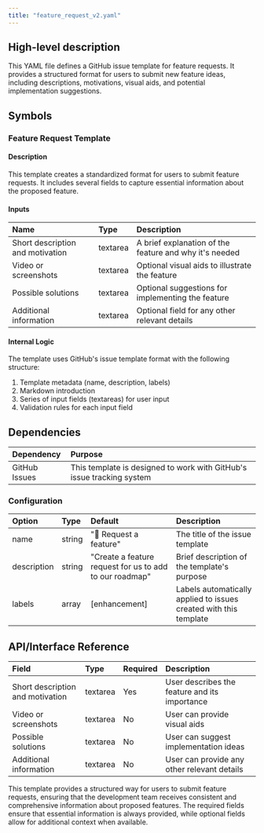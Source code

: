 ```yaml
---
title: "feature_request_v2.yaml"
---
```


## High-level description
This YAML file defines a GitHub issue template for feature requests. It provides a structured format for users to submit new feature ideas, including descriptions, motivations, visual aids, and potential implementation suggestions.

## Symbols

### Feature Request Template
#### Description
This template creates a standardized format for users to submit feature requests. It includes several fields to capture essential information about the proposed feature.

#### Inputs
| Name | Type | Description |
|:-----|:-----|:------------|
| Short description and motivation | textarea | A brief explanation of the feature and why it's needed |
| Video or screenshots | textarea | Optional visual aids to illustrate the feature |
| Possible solutions | textarea | Optional suggestions for implementing the feature |
| Additional information | textarea | Optional field for any other relevant details |

#### Internal Logic
The template uses GitHub's issue template format with the following structure:
1. Template metadata (name, description, labels)
2. Markdown introduction
3. Series of input fields (textareas) for user input
4. Validation rules for each input field

## Dependencies
| Dependency | Purpose |
|:-----------|:--------|
| GitHub Issues | This template is designed to work with GitHub's issue tracking system |

### Configuration
| Option | Type | Default | Description |
|:-------|:-----|:--------|:------------|
| name | string | "🚀 Request a feature" | The title of the issue template |
| description | string | "Create a feature request for us to add to our roadmap" | Brief description of the template's purpose |
| labels | array | [enhancement] | Labels automatically applied to issues created with this template |

## API/Interface Reference
| Field | Type | Required | Description |
|:------|:-----|:---------|:------------|
| Short description and motivation | textarea | Yes | User describes the feature and its importance |
| Video or screenshots | textarea | No | User can provide visual aids |
| Possible solutions | textarea | No | User can suggest implementation ideas |
| Additional information | textarea | No | User can provide any other relevant details |

This template provides a structured way for users to submit feature requests, ensuring that the development team receives consistent and comprehensive information about proposed features. The required fields ensure that essential information is always provided, while optional fields allow for additional context when available.